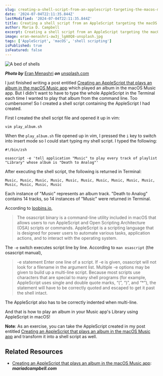 ```yaml
---
slug: creating-a-shell-script-from-an-applescript-targeting-the-macos-music-app
date: '2024-07-04T22:11:35.844Z'
lastModified: '2024-07-04T22:11:35.844Z'
title: Creating a shell script from an AppleScript targeting the macOS Music app
author: Maria D. Campbell
excerpt: Creating a shell script from an AppleScript targeting the macOS Music app.
image: eran-menashri-aw3j_lgA0Q8-unsplash.jpg
tags: ['AppleScript', 'macOS', 'shell scripting']
isPublished: true
isFeatured: false
---
```


![A bed of shells](eran-menashri-aw3j_lgA0Q8-unsplash.jpg)

***Photo by*** [Eran Menashri](https://unsplash.com/@chesnutt) ***on*** [unsplash.com](https://unsplash.com/photos/white-and-brown-stone-fragments-aw3j_lgA0Q8)

I just finished writing a post entitled [Creating an AppleScript that plays an album in the macOS Music app](/blog/creating-an-applescript-that-plays-an-album-in-the-macos-music-app) which played an album in the macOS Music app. But I didn't want to have to type the whole AppleScript in the Terminal each time I wanted to play that album from the command line. Too cumbersome! So I created a shell script containing the AppleScript I had created.

First I created the shell script file and opened it up in vim:

```shell
vim play_album.sh
```

When the `play_album.sh` file opened up in vim, I pressed the `i` key to switch into insert mode so I could start typing my shell script. I typed the following:

```shell
#!/bin/zsh

osascript -e 'tell application "Music" to play every track of playlist "Library" whose album is "Death to Analog"'
```

After executing the shell script, the following is returned in Terminal:

```shell
Music, Music, Music, Music, Music, Music, Music, Music, Music, Music, Music, Music, Music, Music
```

Each instance of "Music" represents an album track. "Death to Analog" contains 14 tracks, so 14 instances of "Music" were returned in Terminal.

According to [loobins.io](https://www.loobins.io/binaries/osascript/),

> The osascript binary is a command-line utility included in macOS that allows users to run AppleScript and Open Scripting Architecture (OSA) scripts or commands. AppleScript is a scripting language that is designed for power users to automate various tasks, application actions, and to interact with the operating system.

The `-e` switch executes script line by line. According to `man osascript` (the osascript manual),

> -e statement
Enter one line of a script.  If -e is given, osascript will not
look for a filename in the argument list.  Multiple -e options may
be given to build up a multi-line script.  Because most scripts use
characters that are special to many shell programs (for example,
AppleScript uses single and double quote marks, “(”, “)”, and “*”),
the statement will have to be correctly quoted and escaped to get
it past the shell intact.

The AppleScript also has to be correctly indented when multi-line.

And that is how to play an album in your Music app's Library using AppleScript in macOS!

**Note**: As an exercise, you can take the AppleScript created in my post entitled [Creating an AppleScript that plays an album in the macOS Music app](/blog/creating-an-applescript-that-plays-an-album-in-the-macos-music-app) and transform it into a shell script as well.

## Related Resources

- [Creating an AppleScript that plays an album in the macOS Music app](/blog/creating-an-applescript-that-plays-an-album-in-the-macos-music-app): ***mariadcampbell.com***

